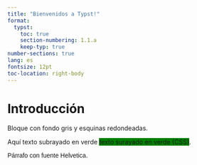 ```yaml
---
title: "Bienvenidos a Typst!"
format:
  typst:
    toc: true
    section-numbering: 1.1.a
    keep-typ: true
number-sections: true
lang: es
fontsize: 12pt
toc-location: right-body
---
```


# Introducción

```{=typst} 
#set par(justify: true)

== Background 
`typst` crea documentos que se pueden renderizar a `pdf` sin el uso de `LaTeX`. Se gana bastante en velocidad. 
```

```{=typst}
#show link: set text(blue)
== Ecuaciones 
Escribir ecuaciones matemáticas con `typst`. Para simbolos matemáticos vea #link("https://typst.app/docs/reference/symbols/sym/") y #link("https://typst.app/docs/reference/math/")

$ 7.32 beta +  sum_(i=0)^nabla Q_i / 2 $

$ v := vec(x_1, x_2, x_3) $

```

::: {.block fill="luma(230)" inset="8pt" radius="4pt"}

Bloque con fondo gris y esquinas redondeadas.

:::

Aquí texto subrayado en verde [texto surayado en verde (CSS)]{style="background-color:green"}.

:::{style="font-family: helvetica"}
Párrafo con fuente Helvetica.
:::